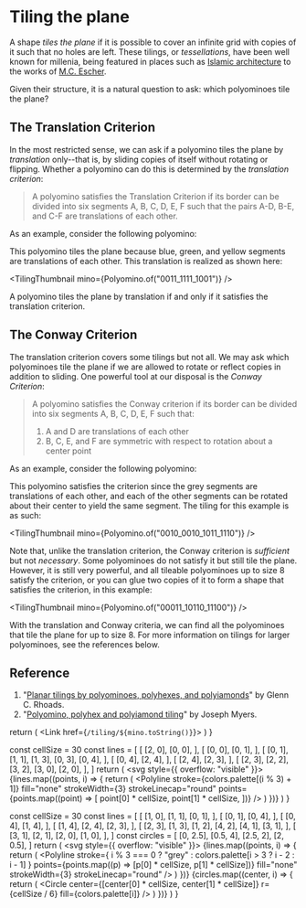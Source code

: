 
# Tiling the plane

A shape _tiles the plane_ if it is possible to cover an infinite grid with copies of it such that no holes are left. These tilings, or _tessellations_, have been well known for millenia, being featured in places such as [Islamic architecture] to the works of [M.C. Escher].

Given their structure, it is a natural question to ask: which polyominoes tile the plane?

## The Translation Criterion

In the most restricted sense, we can ask if a polyomino tiles the plane by _translation_ only--that is, by sliding copies of itself without rotating or flipping. Whether a polyomino can do this is determined by the _translation criterion_:

<blockquote>
  A polyomino satisfies the Translation Criterion if its border can be divided
  into six segments A, B, C, D, E, F such that the pairs A-D, B-E, and C-F are
  translations of each other.
</blockquote>

As an example, consider the following polyomino:

<TransExample />

This polyomino tiles the plane because blue, green, and yellow segments are translations of each other. This translation is realized as shown here:

<TilingThumbnail mino={Polyomino.of("0011_1111_1001")} />

A polyomino tiles the plane by translation if and only if it satisfies the translation criterion.

## The Conway Criterion

The translation criterion covers some tilings but not all. We may ask which polyominoes tile the plane if we are allowed to rotate or reflect copies in addition to sliding. One powerful tool at our disposal is the _Conway Criterion_:

<blockquote>
  A polyomino satisfies the Conway criterion if its border can be divided into six segments A, B, C, D, E, F such that:

1. A and D are translations of each other
2. B, C, E, and F are symmetric with respect to rotation about a center point

</blockquote>

As an example, consider the following polyomino:

<ConwayExample />

This polyomino satisfies the criterion since the grey segments are translations of each other, and each of the other segments can be rotated about their center to yield the same segment. The tiling for this example is as such:

<TilingThumbnail mino={Polyomino.of("0010_0010_1011_1110")} />

Note that, unlike the translation criterion, the Conway criterion is _sufficient_ but not _necessary_. Some polyominoes do not satisfy it but still tile the plane. However, it is still very powerful, and all tileable polyominoes up to size 8 satisfy the criterion, or you can glue two copies of it to form a shape that satisfies the criterion, in this example:

<TilingThumbnail mino={Polyomino.of("00011_10110_11100")} />

With the translation and Conway criteria, we can find all the polyominoes that tile the plane for up to size 8. For more information on tilings for larger polyominoes, see the references below.

## Reference

1. "[Planar tilings by polyominoes, polyhexes, and polyiamonds](https://www.sciencedirect.com/science/article/pii/S0377042704002195)" by Glenn C. Rhoads.
2. "[Polyomino, polyhex and polyiamond tiling](https://www.polyomino.org.uk/mathematics/polyform-tiling/)" by Joseph Myers.

  return (
    <Link href={`/tiling/${mino.toString()}`}>
      <Tiling mino={mino} gridSize={16} svgSize={200} />
    </Link>
  )
}

  const cellSize = 30
  const lines = [
    [
      [2, 0],
      [0, 0],
    ],
    [
      [0, 0],
      [0, 1],
    ],
    [
      [0, 1],
      [1, 1],
      [1, 3],
      [0, 3],
      [0, 4],
    ],
    [
      [0, 4],
      [2, 4],
    ],
    [
      [2, 4],
      [2, 3],
    ],
    [
      [2, 3],
      [2, 2],
      [3, 2],
      [3, 0],
      [2, 0],
    ],
  ]
  return (
    <svg style={{ overflow: "visible" }}>
      {lines.map((points, i) => {
        return (
          <Polyline
            stroke={colors.palette[(i % 3) + 1]}
            fill="none"
            strokeWidth={3}
            strokeLinecap="round"
            points={points.map((point) => [
              point[0] * cellSize,
              point[1] * cellSize,
            ])}
          />
        )
      })}
    </svg>
  )
}

  const cellSize = 30
  const lines = [
    [
      [1, 0],
      [1, 1],
      [0, 1],
    ],
    [
      [0, 1],
      [0, 4],
    ],
    [
      [0, 4],
      [1, 4],
    ],
    [
      [1, 4],
      [2, 4],
      [2, 3],
    ],
    [
      [2, 3],
      [1, 3],
      [1, 2],
      [4, 2],
      [4, 1],
      [3, 1],
    ],
    [
      [3, 1],
      [2, 1],
      [2, 0],
      [1, 0],
    ],
  ]
  const circles = [
    [0, 2.5],
    [0.5, 4],
    [2.5, 2],
    [2, 0.5],
  ]
  return (
    <svg style={{ overflow: "visible" }}>
      {lines.map((points, i) => {
        return (
          <Polyline
            stroke={
              i % 3 === 0 ? "grey" : colors.palette[i > 3 ? i - 2 : i - 1]
            }
            points={points.map((p) => [p[0] * cellSize, p[1] * cellSize])}
            fill="none"
            strokeWidth={3}
            strokeLinecap="round"
          />
        )
      })}
      {circles.map((center, i) => {
        return (
          <Circle
            center={[center[0] * cellSize, center[1] * cellSize]}
            r={cellSize / 6}
            fill={colors.palette[i]}
          />
        )
      })}
    </svg>
  )
}

[islamic architecture]: https://en.wikipedia.org/wiki/Islamic_architecture
[m.c. escher]: https://en.wikipedia.org/wiki/M._C._Escher
